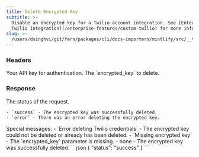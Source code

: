 ```yaml
---
title: Delete Encrypted Key
subtitle: >-
  Disable an encrypted key for a Twilio account integration. See [Enterprise
  Twilio Integration](/enterprise-features/custom-twilio) for more information.
slug: >-
  /users/dsinghvi/git/fern/packages/cli/docs-importers/mintlify/src/__test__/fixtures/bland/api-v1/post/accounts-delete
---
```



### Headers

<ParamField header="authorization" type="string" required>
  Your API key for authentication.
</ParamField>

<ParamField header="encrypted_key" type="string" required>
  The `encrypted_key` to delete.
</ParamField>

### Response

<ResponseField body="status" type="string">
    The status of the request.

    - `success` - The encrypted key was successfully deleted.
    - `error` - There was an error deleting the encrypted key.

</ResponseField>

<ResponseField body="message" type="string">
  Special messages: - `Error deleting Twilio credentials` - The encrypted key could not be deleted or already has been
  deleted. - `Missing encrypted key` - The `encrypted_key` parameter is missing. - none - The encrypted key was
  successfully deleted.
</ResponseField>

<ResponseExample>
```json
{
    "status": "success"
}
```
</ResponseExample>
